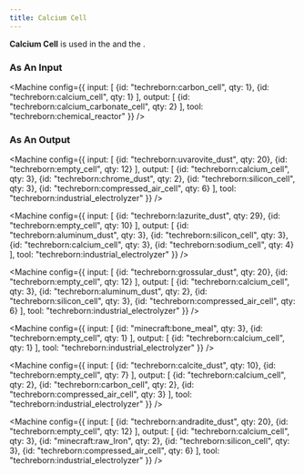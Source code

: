 ```yaml
---
title: Calcium Cell
---
```


<ItemImage file="calcium_cell" alt="Calcium Cell" size="200" />

**Calcium Cell** is used in the <McItem slug="techreborn:chemical_reactor" /> and the <McItem slug="techreborn:industrial_electrolyzer" />.

### As An Input

<Machine config={{
  input: [
    {id: "techreborn:carbon_cell", qty: 1},
    {id: "techreborn:calcium_cell", qty: 1}
  ],
  output: [
    {id: "techreborn:calcium_carbonate_cell", qty: 2}
  ],
  tool: "techreborn:chemical_reactor"
}} />

### As An Output

<Machine config={{
  input: [
    {id: "techreborn:uvarovite_dust", qty: 20},
    {id: "techreborn:empty_cell", qty: 12}
  ],
  output: [
    {id: "techreborn:calcium_cell", qty: 3},
    {id: "techreborn:chrome_dust", qty: 2},
    {id: "techreborn:silicon_cell", qty: 3},
    {id: "techreborn:compressed_air_cell", qty: 6}
  ],
  tool: "techreborn:industrial_electrolyzer"
}} />

<Machine config={{
  input: [
    {id: "techreborn:lazurite_dust", qty: 29},
    {id: "techreborn:empty_cell", qty: 10}
  ],
  output: [
    {id: "techreborn:aluminum_dust", qty: 3},
    {id: "techreborn:silicon_cell", qty: 3},
    {id: "techreborn:calcium_cell", qty: 3},
    {id: "techreborn:sodium_cell", qty: 4}
  ],
  tool: "techreborn:industrial_electrolyzer"
}} />

<Machine config={{
  input: [
    {id: "techreborn:grossular_dust", qty: 20},
    {id: "techreborn:empty_cell", qty: 12}
  ],
  output: [
    {id: "techreborn:calcium_cell", qty: 3},
    {id: "techreborn:aluminum_dust", qty: 2},
    {id: "techreborn:silicon_cell", qty: 3},
    {id: "techreborn:compressed_air_cell", qty: 6}
  ],
  tool: "techreborn:industrial_electrolyzer"
}} />

<Machine config={{
  input: [
    {id: "minecraft:bone_meal", qty: 3},
    {id: "techreborn:empty_cell", qty: 1}
  ],
  output: [
    {id: "techreborn:calcium_cell", qty: 1}
  ],
  tool: "techreborn:industrial_electrolyzer"
}} />

<Machine config={{
  input: [
    {id: "techreborn:calcite_dust", qty: 10},
    {id: "techreborn:empty_cell", qty: 7}
  ],
  output: [
    {id: "techreborn:calcium_cell", qty: 2},
    {id: "techreborn:carbon_cell", qty: 2},
    {id: "techreborn:compressed_air_cell", qty: 3}
  ],
  tool: "techreborn:industrial_electrolyzer"
}} />

<Machine config={{
  input: [
    {id: "techreborn:andradite_dust", qty: 20},
    {id: "techreborn:empty_cell", qty: 12}
  ],
  output: [
    {id: "techreborn:calcium_cell", qty: 3},
    {id: "minecraft:raw_Iron", qty: 2},
    {id: "techreborn:silicon_cell", qty: 3},
    {id: "techreborn:compressed_air_cell", qty: 6}
  ],
  tool: "techreborn:industrial_electrolyzer"
}} />
